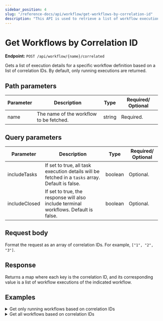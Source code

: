 ```yaml
---
sidebar_position: 4
slug: "/reference-docs/api/workflow/get-workflows-by-correlation-id"
description: "This API is used to retrieve a list of workflow executions based on its correlation IDs."
---
```



# Get Workflows by Correlation ID

**Endpoint:** `POST /api/workflow/{name}/correlated`

Gets a list of execution details for a specific workflow definition based on a list of correlation IDs. By default, only running executions are returned.

## Path parameters

| Parameter | Description                             | Type   | Required/ Optional |
| --------- | --------------------------------------- | ------ | ------------------ |
| name      | The name of the workflow to be fetched. | string | Required.          |

## Query parameters

| Parameter     | Description                                                                                      | Type    | Required/ Optional |
| ------------- | ------------------------------------------------------------------------------------------------ | ------- | ------------------ |
| includeTasks  | If set to true, all task execution details will be fetched in a `tasks` array. Default is false. | boolean | Optional.          |
| includeClosed | If set to true, the response will also include terminal workflows. Default is false.             | boolean | Optional.          |

## Request body

Format the request as an array of correlation IDs. For example, `["1", "2", "3"]`.

## Response

Returns a map where each key is the correlation ID, and its corresponding value is a list of workflow executions of the indicated workflow.

## Examples

<details>
<summary>Get only running workflows based on correlation IDs</summary>

**Request**

```shell
curl -X 'POST' \
  'https://<YOUR_CLUSTER>/api/workflow/someWorkflow/correlated?includeClosed=false&includeTasks=false' \
  -H 'accept: */*' \
  -H 'X-Authorization: <TOKEN>' \
  -H 'Content-Type: application/json' \
  -d '[
  "1", "2"
]'
```

**Response**

```json
{
  "1": [
    {
      "ownerApp": "",
      "createTime": 1737091797157,
      "updateTime": 1737091797157,
      "createdBy": "user@example.com",
      "status": "RUNNING",
      "endTime": 0,
      "workflowId": "169f6da1-d494-11ef-a114-0af1b159704e",
      "tasks": [],
      "input": {},
      "output": {},
      "correlationId": "1",
      "taskToDomain": {},
      "failedReferenceTaskNames": [],
      "workflowDefinition": {
        "createTime": 1737019785656,
        "updateTime": 1737022056827,
        "name": "someWorkflow",
        "description": "test flow",
        "version": 1,
        "tasks": [
          {
            "name": "http",
            "taskReferenceName": "http_ref",
            "inputParameters": {
              "uri": "https://orkes-api-tester.orkesconductor.com/api",
              "method": "GET",
              "accept": "application/json",
              "contentType": "application/json",
              "encode": true
            },
            "type": "HTTP",
            "permissive": false
          },
          {
            "name": "wait",
            "taskReferenceName": "wait_ref",
            "inputParameters": {
              "duration": "7 seconds"
            },
            "type": "WAIT",
            "permissive": false
          }
        ],
        "inputParameters": [],
        "outputParameters": {
          "output": "${http_ref.output}"
        },
        "failureWorkflow": "",
        "schemaVersion": 2,
        "restartable": true,
        "workflowStatusListenerEnabled": false,
        "ownerEmail": "user@example.com",
        "timeoutPolicy": "ALERT_ONLY",
        "timeoutSeconds": 0,
        "variables": {},
        "inputTemplate": {},
        "enforceSchema": true
      },
      "priority": 0,
      "variables": {},
      "lastRetriedTime": 0,
      "failedTaskNames": [],
      "history": [],
      "rateLimited": false,
      "workflowVersion": 1,
      "startTime": 1737091797157,
      "workflowName": "someWorkflow"
    }
  ]
}
```

</details>

<details>
<summary>Get all workflows based on correlation IDs</summary>

**Request**

```shell
curl -X 'POST' \
  'https://<YOUR_CLUSTER>/api/workflow/someWorkflow/correlated?includeClosed=true&includeTasks=false' \
  -H 'accept: */*' \
  -H 'X-Authorization: <TOKEN>' \
  -H 'Content-Type: application/json' \
  -d '[
  "1", "2"
]'
```

**Response**

```json
{
  "1": [
    {
      "ownerApp": "",
      "createTime": 1737091797157,
      "updateTime": 1737091797157,
      "createdBy": "user@example.com",
      "status": "RUNNING",
      "endTime": 0,
      "workflowId": "169f6da1-d494-11ef-a114-0af1b159704e",
      "tasks": [],
      "input": {},
      "output": {},
      "correlationId": "1",
      "taskToDomain": {},
      "failedReferenceTaskNames": [],
      "workflowDefinition": {
        "createTime": 1737019785656,
        "updateTime": 1737022056827,
        "name": "someWorkflow",
        "description": "test flow",
        "version": 1,
        "tasks": [
          {
            "name": "http",
            "taskReferenceName": "http_ref",
            "inputParameters": {
              "uri": "https://orkes-api-tester.orkesconductor.com/api",
              "method": "GET",
              "accept": "application/json",
              "contentType": "application/json",
              "encode": true
            },
            "type": "HTTP",
            "permissive": false
          },
          {
            "name": "wait",
            "taskReferenceName": "wait_ref",
            "inputParameters": {
              "duration": "7 seconds"
            },
            "type": "WAIT",
            "permissive": false
          }
        ],
        "inputParameters": [],
        "outputParameters": {
          "output": "${http_ref.output}"
        },
        "failureWorkflow": "",
        "schemaVersion": 2,
        "restartable": true,
        "workflowStatusListenerEnabled": false,
        "ownerEmail": "user@example.com",
        "timeoutPolicy": "ALERT_ONLY",
        "timeoutSeconds": 0,
        "variables": {},
        "inputTemplate": {},
        "enforceSchema": true
      },
      "priority": 0,
      "variables": {},
      "lastRetriedTime": 0,
      "failedTaskNames": [],
      "history": [],
      "rateLimited": false,
      "workflowVersion": 1,
      "startTime": 1737091797157,
      "workflowName": "someWorkflow"
    },
    {
      "ownerApp": "",
      "createTime": 1737091663648,
      "updateTime": 1737091670856,
      "createdBy": "user@example.com",
      "status": "COMPLETED",
      "endTime": 1737091670855,
      "workflowId": "c70b924d-d493-11ef-a114-0af1b159704e",
      "tasks": [],
      "input": {},
      "output": {
        "output": {
          "response": {
            "headers": {
              "Date": ["Fri, 17 Jan 2025 05:27:43 GMT"],
              "Content-Type": ["application/json"],
              "Content-Length": ["182"],
              "Connection": ["keep-alive"],
              "Strict-Transport-Security": [
                "max-age=15724800; includeSubDomains"
              ]
            },
            "reasonPhrase": "200 OK",
            "body": {
              "randomString": "sjmdxggwvkvcdgkcftih",
              "randomInt": 7870,
              "hostName": "orkes-api-sampler-67dfc8cf58-7ckpj",
              "apiRandomDelay": "0 ms",
              "sleepFor": "0 ms",
              "statusCode": "200",
              "queryParams": {}
            },
            "statusCode": 200
          }
        }
      },
      "correlationId": "1",
      "taskToDomain": {},
      "failedReferenceTaskNames": [],
      "workflowDefinition": {
        "createTime": 1737019785656,
        "updateTime": 1737022056827,
        "name": "someWorkflow",
        "description": "test flow",
        "version": 1,
        "tasks": [
          {
            "name": "http",
            "taskReferenceName": "http_ref",
            "inputParameters": {
              "uri": "https://orkes-api-tester.orkesconductor.com/api",
              "method": "GET",
              "accept": "application/json",
              "contentType": "application/json",
              "encode": true,
              "asyncComplete": false
            },
            "type": "HTTP",
            "permissive": false
          },
          {
            "name": "wait",
            "taskReferenceName": "wait_ref",
            "inputParameters": {
              "duration": "7 seconds"
            },
            "type": "WAIT",
            "permissive": false
          }
        ],
        "inputParameters": [],
        "outputParameters": {
          "output": "${http_ref.output}"
        },
        "failureWorkflow": "",
        "schemaVersion": 2,
        "restartable": true,
        "workflowStatusListenerEnabled": false,
        "ownerEmail": "user@example.com",
        "timeoutPolicy": "ALERT_ONLY",
        "timeoutSeconds": 0,
        "variables": {},
        "inputTemplate": {},
        "enforceSchema": true
      },
      "priority": 0,
      "variables": {},
      "lastRetriedTime": 0,
      "failedTaskNames": [],
      "history": [],
      "idempotencyKey": "",
      "rateLimited": false,
      "startTime": 1737091663648,
      "workflowName": "someWorkflow",
      "workflowVersion": 1
    }
  ],
  "2": [
    {
      "ownerApp": "",
      "createTime": 1737091691517,
      "updateTime": 1737091698635,
      "createdBy": "user@example.com",
      "status": "COMPLETED",
      "endTime": 1737091698632,
      "workflowId": "d7a80b1f-d493-11ef-a114-0af1b159704e",
      "tasks": [],
      "input": {},
      "output": {
        "output": {
          "response": {
            "headers": {
              "Date": ["Fri, 17 Jan 2025 05:28:11 GMT"],
              "Content-Type": ["application/json"],
              "Content-Length": ["182"],
              "Connection": ["keep-alive"],
              "Strict-Transport-Security": [
                "max-age=15724800; includeSubDomains"
              ]
            },
            "reasonPhrase": "200 OK",
            "body": {
              "randomString": "ayjkhmfpazcxthfpfvsr",
              "randomInt": 3510,
              "hostName": "orkes-api-sampler-67dfc8cf58-q2zd8",
              "apiRandomDelay": "0 ms",
              "sleepFor": "0 ms",
              "statusCode": "200",
              "queryParams": {}
            },
            "statusCode": 200
          }
        }
      },
      "correlationId": "2",
      "taskToDomain": {},
      "failedReferenceTaskNames": [],
      "workflowDefinition": {
        "createTime": 1737019785656,
        "updateTime": 1737022056827,
        "name": "someWorkflow",
        "description": "test flow",
        "version": 1,
        "tasks": [
          {
            "name": "http",
            "taskReferenceName": "http_ref",
            "inputParameters": {
              "uri": "https://orkes-api-tester.orkesconductor.com/api",
              "method": "GET",
              "accept": "application/json",
              "contentType": "application/json",
              "encode": true,
              "asyncComplete": false
            },
            "type": "HTTP",
            "permissive": false
          },
          {
            "name": "wait",
            "taskReferenceName": "wait_ref",
            "inputParameters": {
              "duration": "7 seconds"
            },
            "type": "WAIT",
            "permissive": false
          }
        ],
        "inputParameters": [],
        "outputParameters": {
          "output": "${http_ref.output}"
        },
        "failureWorkflow": "",
        "schemaVersion": 2,
        "restartable": true,
        "workflowStatusListenerEnabled": false,
        "ownerEmail": "user@example.com",
        "timeoutPolicy": "ALERT_ONLY",
        "timeoutSeconds": 0,
        "variables": {},
        "inputTemplate": {},
        "enforceSchema": true
      },
      "priority": 0,
      "variables": {},
      "lastRetriedTime": 0,
      "failedTaskNames": [],
      "history": [],
      "rateLimited": false,
      "startTime": 1737091691517,
      "workflowName": "someWorkflow",
      "workflowVersion": 1
    }
  ]
}
```

</details>
